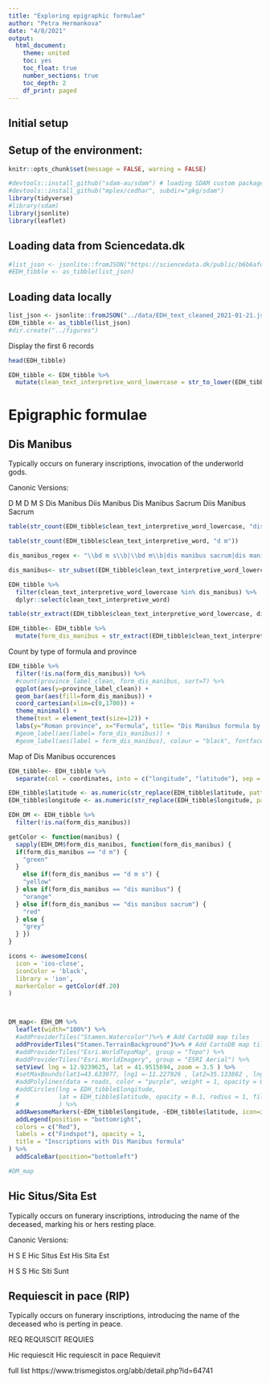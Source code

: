 ```yaml
---
title: "Exploring epigraphic formulae"
author: "Petra Hermankova"
date: "4/8/2021"
output:
  html_document:
    theme: united
    toc: yes
    toc_float: true
    number_sections: true
    toc_depth: 2
    df_print: paged
---
```


## Initial setup

## Setup of the environment:

```r

knitr::opts_chunk$set(message = FALSE, warning = FALSE)

#devtools::install_github("sdam-au/sdam") # loading SDAM custom package, if not working try devtools::install_github("mplex/cedhar", subdir="pkg/sdam")
#devtools::install_github("mplex/cedhar", subdir="pkg/sdam")
library(tidyverse)
#library(sdam)
library(jsonlite)
library(leaflet)
```

## Loading data from Sciencedata.dk

```r
#list_json <- jsonlite::fromJSON("https://sciencedata.dk/public/b6b6afdb969d378b70929e86e58ad975/EDH_text_cleaned_2021-01-21.json")
#EDH_tibble <- as_tibble(list_json)
```

## Loading data locally
```r
list_json <- jsonlite::fromJSON("../data/EDH_text_cleaned_2021-01-21.json")
EDH_tibble <- as_tibble(list_json)
#dir.create("../figures")
```

Display the first 6 records
```r
head(EDH_tibble)

EDH_tibble <- EDH_tibble %>% 
  mutate(clean_text_interpretive_word_lowercase = str_to_lower(EDH_tibble$clean_text_interpretive_word))
```

# Epigraphic formulae


## Dis Manibus 
Typically occurs on funerary inscriptions, invocation of the underworld gods.

Canonic Versions:

D M
D M S
Dis Manibus
Diis Manibus
Dis Manibus Sacrum
Diis Manibus Sacrum


```r
table(str_count(EDH_tibble$clean_text_interpretive_word_lowercase, "dis manibus"))
```

```r
table(str_count(EDH_tibble$clean_text_interpretive_word, "d m"))
```

```r
dis_manibus_regex <- "\\bd m s\\b|\\bd m\\b|dis manibus sacrum|dis manibus"

dis_manibus<- str_subset(EDH_tibble$clean_text_interpretive_word_lowercase, dis_manibus_regex)

EDH_tibble %>% 
  filter(clean_text_interpretive_word_lowercase %in% dis_manibus) %>% 
  dplyr::select(clean_text_interpretive_word)
```
```r
table(str_extract(EDH_tibble$clean_text_interpretive_word_lowercase, dis_manibus_regex))
```
```r
EDH_tibble<- EDH_tibble %>% 
  mutate(form_dis_manibus = str_extract(EDH_tibble$clean_text_interpretive_word_lowercase, dis_manibus_regex))

```

Count by type of formula and province

```r
EDH_tibble %>% 
  filter(!is.na(form_dis_manibus)) %>% 
  #count(province_label_clean, form_dis_manibus, sort=T) %>% 
  ggplot(aes(y=province_label_clean)) + 
  geom_bar(aes(fill=form_dis_manibus)) +
  coord_cartesian(xlim=c(0,1700)) +
  theme_minimal() +
  theme(text = element_text(size=12)) +
  labs(y="Roman province", x="Formula", title= "Dis Manibus formula by province", subtitle = "n=81,476 insc (EDH)") 
  #geom_label(aes(label= form_dis_manibus)) +
  #geom_label(aes(label = form_dis_manibus), colour = "black", fontface = "bold", hjust = -0.1) 
```


Map of Dis Manibus occurences

```r
EDH_tibble<- EDH_tibble %>% 
  separate(col = coordinates, into = c("longitude", "latitude"), sep = ",")

EDH_tibble$latitude <- as.numeric(str_replace(EDH_tibble$latitude, pattern = "\\)", replacement=""))
EDH_tibble$longitude <- as.numeric(str_replace(EDH_tibble$longitude, pattern = "c\\(", replacement=""))
```


```r
EDH_DM <- EDH_tibble %>% 
  filter(!is.na(form_dis_manibus))

getColor <- function(manibus) {
  sapply(EDH_DM$form_dis_manibus, function(form_dis_manibus) {
  if(form_dis_manibus == "d m") {
    "green"
  }
    else if(form_dis_manibus == "d m s") {
    "yellow"
  } else if(form_dis_manibus == "dis manibus") {
    "orange"
  } else if(form_dis_manibus == "dis manibus sacrum") {
    "red"
  } else {
    "grey"
  } })
}

icons <- awesomeIcons(
  icon = 'ios-close',
  iconColor = 'black',
  library = 'ion',
  markerColor = getColor(df.20)
)



DM_map<- EDH_DM %>% 
  leaflet(width="100%") %>%
  #addProviderTiles("Stamen.Watercolor")%>% # Add CartoDB map tiles
  addProviderTiles("Stamen.TerrainBackground")%>% # Add CartoDB map tiles
  #addProviderTiles("Esri.WorldTopoMap", group = "Topo") %>%
  #addProviderTiles("Esri.WorldImagery", group = "ESRI Aerial") %>%
  setView( lng = 12.9239625, lat = 41.9515694, zoom = 3.5 ) %>%
  #setMaxBounds(lat1=43.633977, lng1 =-11.227926 , lat2=35.133882 , lng2=50.882336) %>%
  #addPolylines(data = roads, color = "purple", weight = 1, opacity = 0.7) %>% 
  #addCircles(lng = EDH_tibble$longitude, 
  #           lat = EDH_tibble$latitude, opacity = 0.1, radius = 1, fill = TRUE, color = "red" , fillColor = "red",
  #           ) %>% 
  addAwesomeMarkers(~EDH_tibble$longitude, ~EDH_tibble$latitude, icon=icons)) %>% 
  addLegend(position = "bottomright",
  colors = c("Red"),
  labels = c("Findspot"), opacity = 1,
  title = "Inscriptions with Dis Manibus formula" 
) %>% 
  addScaleBar(position="bottomleft")

#DM_map
```



## Hic Situs/Sita Est

Typically occurs on funerary inscriptions, introducing the name of the deceased, marking his or hers resting place.

Canonic Versions:

H S E
Hic Situs Est
His Sita Est

H S S
Hic Siti Sunt

## Requiescit in pace (RIP)

Typically occurs on funerary inscriptions, introducing the name of the deceased who is perting in peace.

REQ
REQUISCIT
REQUIES

Hic requiescit
Hic requiescit in pace
Requievit 

full list https://www.trismegistos.org/abb/detail.php?id=64741

